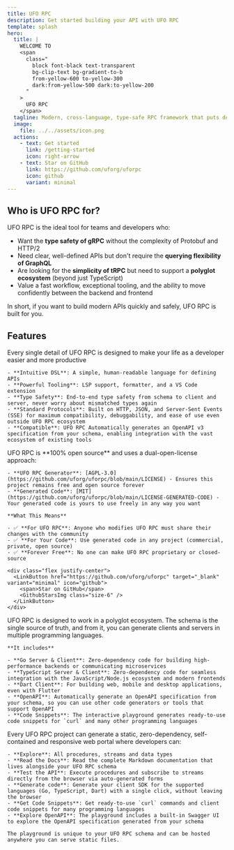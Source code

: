 ```yaml
---
title: UFO RPC
description: Get started building your API with UFO RPC
template: splash
hero:
  title: |
    WELCOME TO
    <span
      class="
        block font-black text-transparent
        bg-clip-text bg-gradient-to-b
        from-yellow-600 to-yellow-300
        dark:from-yellow-500 dark:to-yellow-200
      "
    >
      UFO RPC
    </span>
  tagline: Modern, cross-language, type-safe RPC framework that puts developer experience first
  image:
    file: ../../assets/icon.png
  actions:
    - text: Get started
      link: /getting-started
      icon: right-arrow
    - text: Star on GitHub
      link: https://github.com/uforg/uforpc
      icon: github
      variant: minimal
---
```




## Who is UFO RPC for?

UFO RPC is the ideal tool for teams and developers who:

- Want the **type safety of gRPC** without the complexity of Protobuf and HTTP/2
- Need clear, well-defined APIs but don't require the **querying flexibility of GraphQL**
- Are looking for the **simplicity of tRPC** but need to support a **polyglot ecosystem** (beyond just TypeScript)
- Value a fast workflow, exceptional tooling, and the ability to move confidently between the backend and frontend

In short, if you want to build modern APIs quickly and safely, UFO RPC is built for you.

## Features

<CardGrid stagger>
  <Card title="DX first" icon="laptop">
    Every single detail of UFO RPC is designed to make your life as a developer easier and more productive
    
    - **Intuitive DSL**: A simple, human-readable language for defining APIs
    - **Powerful Tooling**: LSP support, formatter, and a VS Code extension
    - **Type Safety**: End-to-end type safety from schema to client and server, never worry about mismatched types again
    - **Standard Protocols**: Built on HTTP, JSON, and Server-Sent Events (SSE) for maximum compatibility, debuggability, and ease of use even outside UFO RPC ecosystem
    - **Compatible**: UFO RPC Automatically generates an OpenAPI v3 specification from your schema, enabling integration with the vast ecosystem of existing tools
  </Card>
  <Card title="Open Source" icon="seti:json">
    UFO RPC is **100% open source** and uses a dual-open-license approach:

    - **UFO RPC Generator**: [AGPL-3.0](https://github.com/uforg/uforpc/blob/main/LICENSE) - Ensures this project remains free and open source forever
    - **Generated Code**: [MIT](https://github.com/uforg/uforpc/blob/main/LICENSE-GENERATED-CODE) - Your generated code is yours to use freely in any way you want

    **What This Means**

    - ✅ **For UFO RPC**: Anyone who modifies UFO RPC must share their changes with the community
    - ✅ **For Your Code**: Use generated code in any project (commercial, private, open source)
    - ✅ **Forever Free**: No one can make UFO RPC proprietary or closed-source

    <div class="flex justify-center">
      <LinkButton href="https://github.com/uforg/uforpc" target="_blank" variant="minimal" icon="github">
        <span>Star on GitHub</span>
        <GithubStarsImg class="size-6" />
      </LinkButton>
    </div>

  </Card>
  <Card title="Cross language" icon="pencil">
    UFO RPC is designed to work in a polyglot ecosystem. The schema is the single source of truth, and from it, you can generate clients and servers in multiple programming languages.

    **It includes**

    - **Go Server & Client**: Zero-dependency code for building high-performance backends or communicating microservices
    - **TypeScript Server & Client**: Zero-dependency code for seamless integration with the JavaScript/Node.js ecosystem and modern frontends
    - **Dart Client**: For building web, mobile and desktop applications, even with Flutter
    - **OpenAPI**: Automatically generate an OpenAPI specification from your schema, so you can use other code generators or tools that support OpenAPI
    - **Code Snippets**: The interactive playground generates ready-to-use code snippets for `curl` and many other programming languages

  </Card>
  <Card title="Interactive Playground" icon="seti:html">
    Every UFO RPC project can generate a static, zero-dependency, self-contained and responsive web portal where developers can:

    - **Explore**: All procedures, streams and data types
    - **Read the Docs**: Read the complete Markdown documentation that lives alongside your UFO RPC schema
    - **Test the API**: Execute procedures and subscribe to streams directly from the browser via auto-generated forms
    - **Generate code**: Generate your client SDK for the supported languages (Go, TypeScript, Dart) with a single click, without leaving the browser
    - **Get Code Snippets**: Get ready-to-use `curl` commands and client code snippets for many programming languages
    - **Explore OpenAPI**: The playground includes a built-in Swagger UI to explore the OpenAPI specification generated from your schema

    The playground is unique to your UFO RPC schema and can be hosted anywhere you can serve static files.

  </Card>
</CardGrid>
